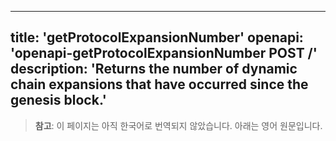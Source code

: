 <!-- AUTO-GENERATED-CONTENT:START (ENGLISH-COPY) -->
---
title: 'getProtocolExpansionNumber'
openapi: 'openapi-getProtocolExpansionNumber POST /'
description: 'Returns the number of dynamic chain expansions that have occurred since the genesis block.'
---

> **참고**: 이 페이지는 아직 한국어로 번역되지 않았습니다. 아래는 영어 원문입니다.
